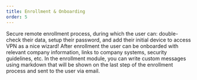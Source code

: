 ```yaml
---
title: Enrollment & Onboarding
order: 5
---
```

Secure remote enrollment process, during which the user can: double-check their data, setup their password, and add their initial device to access VPN as a nice wizard!
After enrollment the user can be onboarded with relevant company information, links to company systems, security guidelines, etc. In the enrollment module, you can write custom messages using markdown that will be shown on the last step of the enrollment process and sent to the user via email.
